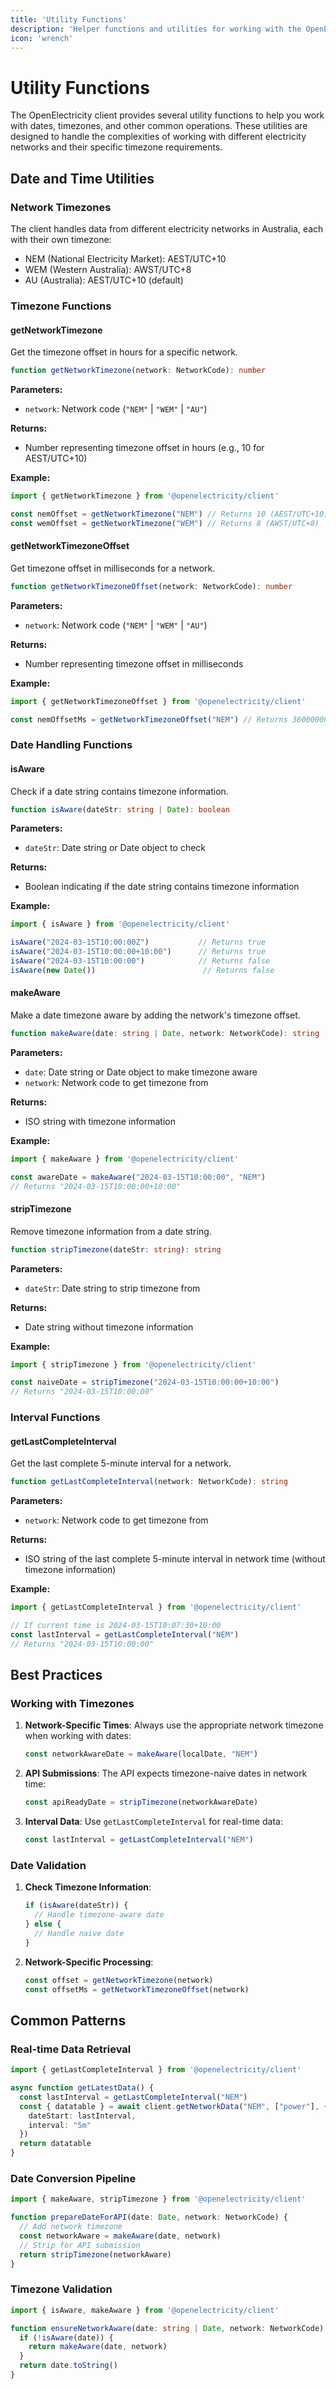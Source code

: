 ```yaml
---
title: 'Utility Functions'
description: 'Helper functions and utilities for working with the OpenElectricity client'
icon: 'wrench'
---
```


# Utility Functions

The OpenElectricity client provides several utility functions to help you work with dates, timezones, and other common operations. These utilities are designed to handle the complexities of working with different electricity networks and their specific timezone requirements.

## Date and Time Utilities

### Network Timezones

The client handles data from different electricity networks in Australia, each with their own timezone:

- NEM (National Electricity Market): AEST/UTC+10
- WEM (Western Australia): AWST/UTC+8
- AU (Australia): AEST/UTC+10 (default)

### Timezone Functions

#### getNetworkTimezone

Get the timezone offset in hours for a specific network.

```typescript
function getNetworkTimezone(network: NetworkCode): number
```

**Parameters:**
- `network`: Network code (`"NEM"` | `"WEM"` | `"AU"`)

**Returns:**
- Number representing timezone offset in hours (e.g., 10 for AEST/UTC+10)

**Example:**
```typescript
import { getNetworkTimezone } from '@openelectricity/client'

const nemOffset = getNetworkTimezone("NEM") // Returns 10 (AEST/UTC+10)
const wemOffset = getNetworkTimezone("WEM") // Returns 8 (AWST/UTC+8)
```

#### getNetworkTimezoneOffset

Get timezone offset in milliseconds for a network.

```typescript
function getNetworkTimezoneOffset(network: NetworkCode): number
```

**Parameters:**
- `network`: Network code (`"NEM"` | `"WEM"` | `"AU"`)

**Returns:**
- Number representing timezone offset in milliseconds

**Example:**
```typescript
import { getNetworkTimezoneOffset } from '@openelectricity/client'

const nemOffsetMs = getNetworkTimezoneOffset("NEM") // Returns 36000000 (10 hours in ms)
```

### Date Handling Functions

#### isAware

Check if a date string contains timezone information.

```typescript
function isAware(dateStr: string | Date): boolean
```

**Parameters:**
- `dateStr`: Date string or Date object to check

**Returns:**
- Boolean indicating if the date string contains timezone information

**Example:**
```typescript
import { isAware } from '@openelectricity/client'

isAware("2024-03-15T10:00:00Z")           // Returns true
isAware("2024-03-15T10:00:00+10:00")      // Returns true
isAware("2024-03-15T10:00:00")            // Returns false
isAware(new Date())                        // Returns false
```

#### makeAware

Make a date timezone aware by adding the network's timezone offset.

```typescript
function makeAware(date: string | Date, network: NetworkCode): string
```

**Parameters:**
- `date`: Date string or Date object to make timezone aware
- `network`: Network code to get timezone from

**Returns:**
- ISO string with timezone information

**Example:**
```typescript
import { makeAware } from '@openelectricity/client'

const awareDate = makeAware("2024-03-15T10:00:00", "NEM")
// Returns "2024-03-15T10:00:00+10:00"
```

#### stripTimezone

Remove timezone information from a date string.

```typescript
function stripTimezone(dateStr: string): string
```

**Parameters:**
- `dateStr`: Date string to strip timezone from

**Returns:**
- Date string without timezone information

**Example:**
```typescript
import { stripTimezone } from '@openelectricity/client'

const naiveDate = stripTimezone("2024-03-15T10:00:00+10:00")
// Returns "2024-03-15T10:00:00"
```

### Interval Functions

#### getLastCompleteInterval

Get the last complete 5-minute interval for a network.

```typescript
function getLastCompleteInterval(network: NetworkCode): string
```

**Parameters:**
- `network`: Network code to get timezone from

**Returns:**
- ISO string of the last complete 5-minute interval in network time (without timezone information)

**Example:**
```typescript
import { getLastCompleteInterval } from '@openelectricity/client'

// If current time is 2024-03-15T10:07:30+10:00
const lastInterval = getLastCompleteInterval("NEM")
// Returns "2024-03-15T10:00:00"
```

## Best Practices

### Working with Timezones

1. **Network-Specific Times**: Always use the appropriate network timezone when working with dates:
   ```typescript
   const networkAwareDate = makeAware(localDate, "NEM")
   ```

2. **API Submissions**: The API expects timezone-naive dates in network time:
   ```typescript
   const apiReadyDate = stripTimezone(networkAwareDate)
   ```

3. **Interval Data**: Use `getLastCompleteInterval` for real-time data:
   ```typescript
   const lastInterval = getLastCompleteInterval("NEM")
   ```

### Date Validation

1. **Check Timezone Information**:
   ```typescript
   if (isAware(dateStr)) {
     // Handle timezone-aware date
   } else {
     // Handle naive date
   }
   ```

2. **Network-Specific Processing**:
   ```typescript
   const offset = getNetworkTimezone(network)
   const offsetMs = getNetworkTimezoneOffset(network)
   ```

## Common Patterns

### Real-time Data Retrieval

```typescript
import { getLastCompleteInterval } from '@openelectricity/client'

async function getLatestData() {
  const lastInterval = getLastCompleteInterval("NEM")
  const { datatable } = await client.getNetworkData("NEM", ["power"], {
    dateStart: lastInterval,
    interval: "5m"
  })
  return datatable
}
```

### Date Conversion Pipeline

```typescript
import { makeAware, stripTimezone } from '@openelectricity/client'

function prepareDateForAPI(date: Date, network: NetworkCode) {
  // Add network timezone
  const networkAware = makeAware(date, network)
  // Strip for API submission
  return stripTimezone(networkAware)
}
```

### Timezone Validation

```typescript
import { isAware, makeAware } from '@openelectricity/client'

function ensureNetworkAware(date: string | Date, network: NetworkCode) {
  if (!isAware(date)) {
    return makeAware(date, network)
  }
  return date.toString()
}
```

